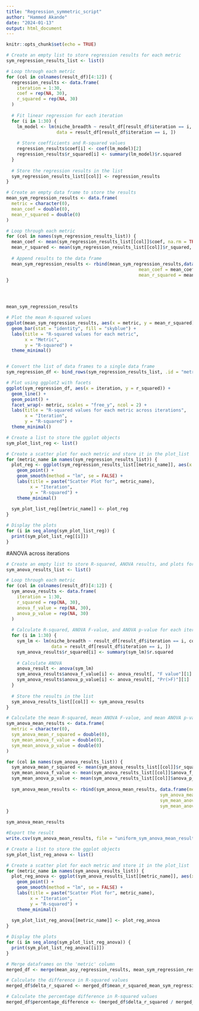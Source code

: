 ```yaml
---
title: "Regression_symmetric_script"
author: "Hammed Akande"
date: "2024-01-13"
output: html_document
---
```


```r
knitr::opts_chunk$set(echo = TRUE)
```




```r


# Create an empty list to store regression results for each metric
sym_regression_results_list <- list()

# Loop through each metric
for (col in colnames(result_df)[4:12]) { 
  regression_results <- data.frame(
    iteration = 1:30,
    coef = rep(NA, 30),
    r_squared = rep(NA, 30)
  )
  
  # Fit linear regression for each iteration
  for (i in 1:30) {
    lm_model <- lm(niche_breadth ~ result_df[result_df$iteration == i, col],
                   data = result_df[result_df$iteration == i, ])
    
    # Store coefficients and R-squared values
    regression_results$coef[i] <- coef(lm_model)[2]  
    regression_results$r_squared[i] <- summary(lm_model)$r.squared
  }
  
  # Store the regression results in the list
  sym_regression_results_list[[col]] <- regression_results
}

# Create an empty data frame to store the results
mean_sym_regression_results <- data.frame(
  metric = character(0),
  mean_coef = double(0),
  mean_r_squared = double(0)
)

# Loop through each metric
for (col in names(sym_regression_results_list)) {
  mean_coef <- mean(sym_regression_results_list[[col]]$coef, na.rm = TRUE)
  mean_r_squared <- mean(sym_regression_results_list[[col]]$r_squared, na.rm = TRUE)
  
  # Append results to the data frame
  mean_sym_regression_results <- rbind(mean_sym_regression_results,data.frame(metric = col, 
                                                  mean_coef = mean_coef,
                                                  mean_r_squared = mean_r_squared))
}




mean_sym_regression_results


```


```r

# Plot the mean R-squared values
ggplot(mean_sym_regression_results, aes(x = metric, y = mean_r_squared)) +
  geom_bar(stat = "identity", fill = "skyblue") +
  labs(title = "R-squared values for each metric",
       x = "Metric",
       y = "R-squared") +
  theme_minimal()


# Convert the list of data frames to a single data frame
sym_regression_df <- bind_rows(sym_regression_results_list, .id = "metric")

# Plot using ggplot2 with facets
ggplot(sym_regression_df, aes(x = iteration, y = r_squared)) +
  geom_line() +
  geom_point() +
  facet_wrap(~ metric, scales = "free_y", ncol = 2) +
  labs(title = "R-squared values for each metric across iterations",
       x = "Iteration",
       y = "R-squared") +
  theme_minimal()

```



```r


# Create a list to store the ggplot objects
sym_plot_list_reg <- list()

# Create a scatter plot for each metric and store it in the plot_list
for (metric_name in names(sym_regression_results_list)) {
  plot_reg <- ggplot(sym_regression_results_list[[metric_name]], aes(x = iteration, y = r_squared)) +
    geom_point() +
    geom_smooth(method = "lm", se = FALSE) +
    labs(title = paste("Scatter Plot for", metric_name),
         x = "Iteration",
         y = "R-squared") +
    theme_minimal()
  
  sym_plot_list_reg[[metric_name]] <- plot_reg
}

# Display the plots
for (i in seq_along(sym_plot_list_reg)) {
  print(sym_plot_list_reg[[i]])
}

```




#ANOVA across iterations

```r


# Create an empty list to store R-squared, ANOVA results, and plots for each metric
sym_anova_results_list <- list()

# Loop through each metric
for (col in colnames(result_df)[4:12]) {  
  sym_anova_results <- data.frame(
    iteration = 1:30,
    r_squared = rep(NA, 30),
    anova_f_value = rep(NA, 30),
    anova_p_value = rep(NA, 30)
  )
  
  # Calculate R-squared, ANOVA F-value, and ANOVA p-value for each iteration
  for (i in 1:30) {
    sym_lm <- lm(niche_breadth ~ result_df[result_df$iteration == i, col],
                 data = result_df[result_df$iteration == i, ])
    sym_anova_results$r_squared[i] <- summary(sym_lm)$r.squared
    
    # Calculate ANOVA
    anova_result <- anova(sym_lm)
    sym_anova_results$anova_f_value[i] <- anova_result[, "F value"][1]
    sym_anova_results$anova_p_value[i] <- anova_result[, "Pr(>F)"][1]
  }
  
  # Store the results in the list
  sym_anova_results_list[[col]] <- sym_anova_results
}

# Calculate the mean R-squared, mean ANOVA F-value, and mean ANOVA p-value for each metric
sym_anova_mean_results <- data.frame(
  metric = character(0),
  sym_anova_mean_r_squared = double(0),
  sym_mean_anova_f_value = double(0),
  sym_mean_anova_p_value = double(0)
)

for (col in names(sym_anova_results_list)) {
  sym_anova_mean_r_squared <- mean(sym_anova_results_list[[col]]$r_squared, na.rm = TRUE)
  sym_mean_anova_f_value <- mean(sym_anova_results_list[[col]]$anova_f_value, na.rm = TRUE)
  sym_mean_anova_p_value <- mean(sym_anova_results_list[[col]]$anova_p_value, na.rm = TRUE)
  
  sym_anova_mean_results <- rbind(sym_anova_mean_results, data.frame(metric = col, 
                                                          sym_anova_mean_r_squared = sym_anova_mean_r_squared, 
                                                          sym_mean_anova_f_value = sym_mean_anova_f_value,
                                                          sym_mean_anova_p_value = sym_mean_anova_p_value))
}

sym_anova_mean_results


```


```r


#Export the result
write.csv(sym_anova_mean_results, file = "uniform_sym_anova_mean_results.csv")

```



```r


# Create a list to store the ggplot objects
sym_plot_list_reg_anova <- list()

# Create a scatter plot for each metric and store it in the plot_list
for (metric_name in names(sym_anova_results_list)) {
  plot_reg_anova <- ggplot(sym_anova_results_list[[metric_name]], aes(x = iteration, y = r_squared)) +
    geom_point() +
    geom_smooth(method = "lm", se = FALSE) +
    labs(title = paste("Scatter Plot for", metric_name),
         x = "Iteration",
         y = "R-squared") +
    theme_minimal()
  
  sym_plot_list_reg_anova[[metric_name]] <- plot_reg_anova
}

# Display the plots
for (i in seq_along(sym_plot_list_reg_anova)) {
  print(sym_plot_list_reg_anova[[i]])
}

```






```r

# Merge dataframes on the 'metric' column
merged_df <- merge(mean_asy_regression_results, mean_sym_regression_results, by = "metric", suffixes = c("_mean_asy_regression_results", "_mean_sym_regression_results"))

# Calculate the difference in R-squared values
merged_df$delta_r_squared <- merged_df$mean_r_squared_mean_sym_regression_results - merged_df$mean_r_squared_mean_asy_regression_results

# Calculate the percentage difference in R-squared values
merged_df$percentage_difference <- (merged_df$delta_r_squared / merged_df$mean_r_squared_mean_asy_regression_results) * 100


```




